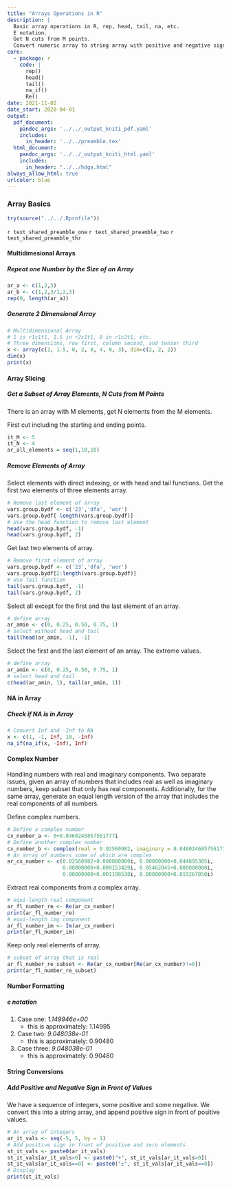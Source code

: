 ```yaml
---
title: "Arrays Operations in R"
description: |
  Basic array operations in R, rep, head, tail, na, etc.
  E notation.
  Get N cuts from M points.
  Convert numeric array to string array with positive and negative signs.
core:
  - package: r
    code: |
      rep()
      head()
      tail()
      na_if()
      Re()
date: 2021-11-02
date_start: 2020-04-01
output:
  pdf_document:
    pandoc_args: '../../_output_kniti_pdf.yaml'
    includes:
      in_header: '../../preamble.tex'
  html_document:
    pandoc_args: '../../_output_kniti_html.yaml'
    includes:
      in_header: "../../hdga.html"
always_allow_html: true
urlcolor: blue
---
```


### Array Basics

```r
try(source("../../.Rprofile"))
```

`r text_shared_preamble_one`
`r text_shared_preamble_two`
`r text_shared_preamble_thr`

#### Multidimesional Arrays

##### Repeat one Number by the Size of an Array

```r
ar_a <- c(1,2,3)
ar_b <- c(1,2,3/1,2,3)
rep(0, length(ar_a))
```

##### Generate 2 Dimensional Array

```r
# Multidimensional Array
# 1 is r1c1t1, 1.5 in r2c1t1, 0 in r1c2t1, etc.
# Three dimensions, row first, column second, and tensor third
x <- array(c(1, 1.5, 0, 2, 0, 4, 0, 3), dim=c(2, 2, 2))
dim(x)
print(x)
```

#### Array Slicing

##### Get a Subset of Array Elements, N Cuts from M Points

There is an array with M elements, get N elements from the M elements. 

First cut including the starting and ending points. 

```r
it_M <- 5
it_N <- 4
ar_all_elements = seq(1,10,10)
```

##### Remove Elements of Array

Select elements with direct indexing, or with head and tail functions. Get the first two elements of three elements array.

```r
# Remove last element of array
vars.group.bydf <- c('23','dfa', 'wer')
vars.group.bydf[-length(vars.group.bydf)]
# Use the head function to remove last element
head(vars.group.bydf, -1)
head(vars.group.bydf, 2)
```

Get last two elements of array.

```r
# Remove first element of array
vars.group.bydf <- c('23','dfa', 'wer')
vars.group.bydf[2:length(vars.group.bydf)]
# Use Tail function
tail(vars.group.bydf, -1)
tail(vars.group.bydf, 2)
```

Select all except for the first and the last element of an array.

```r
# define array
ar_amin <- c(0, 0.25, 0.50, 0.75, 1)
# select without head and tail
tail(head(ar_amin, -1), -1)
```

Select the first and the last element of an array. The extreme values.

```r
# define array
ar_amin <- c(0, 0.25, 0.50, 0.75, 1)
# select head and tail
c(head(ar_amin, 1), tail(ar_amin, 1))
```

#### NA in Array

##### Check if NA is in Array

```r
# Convert Inf and -Inf to NA
x <- c(1, -1, Inf, 10, -Inf)
na_if(na_if(x, -Inf), Inf)
```

#### Complex Number

Handling numbers with real and imaginary components. Two separate issues, given an array of numbers that includes real as well as imaginary numbers, keep subset that only has real components. Additionally, for the same array, generate an equal length version of the array that includes the real components of all numbers. 

Define complex numbers.

```r
# Define a complex number
cx_number_a <- 0+0.0460246857561777i
# Define another complex number
cx_number_b <- complex(real = 0.02560982, imaginary = 0.0460246857561777)
# An array of numbers some of which are complex
ar_cx_number <- c(0.02560982+0.000000000i, 0.00000000+0.044895305i, 
                  0.00000000+0.009153429i, 0.05462045+0.000000000i, 
                  0.00000000+0.001198538i, 0.00000000+0.019267050i)
```

Extract real components from a complex array.

```r
# equi-length real component
ar_fl_number_re <- Re(ar_cx_number)
print(ar_fl_number_re)
# equi-length img component
ar_fl_number_im <- Im(ar_cx_number)
print(ar_fl_number_im)
```

Keep only real elements of array.

```r
# subset of array that is real
ar_fl_number_re_subset <- Re(ar_cx_number[Re(ar_cx_number)!=0])
print(ar_fl_number_re_subset)
```

#### Number Formatting

##### e notation

1. Case one: *1.149946e+00*
    + this is approximately: 1.14995
2. Case two: *9.048038e-01*
    + this is approximately: 0.90480
3. Case three: *9.048038e-01*
    + this is approximately: 0.90480

#### String Conversions

##### Add Positive and Negative Sign in Front of Values

We have a sequence of integers, some positive and some negative. We convert this into a string array, and append positive sign in front of positive values. 

```r
# An array of integers
ar_it_vals <- seq(-5, 5, by = 1)
# Add positive sign in front of positive and zero elements
st_it_vals <- paste0(ar_it_vals)
st_it_vals[ar_it_vals>0] <- paste0("+", st_it_vals[ar_it_vals>0])
st_it_vals[ar_it_vals==0] <- paste0("±", st_it_vals[ar_it_vals==0])
# Display
print(st_it_vals)
```
